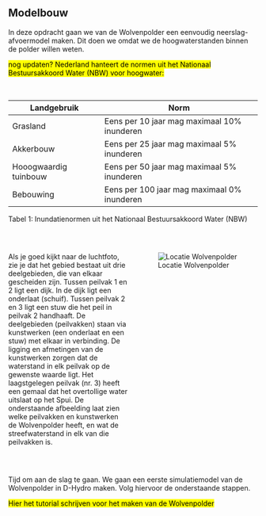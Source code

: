 ## Modelbouw 

In deze opdracht gaan we van de Wolvenpolder een eenvoudig neerslag-afvoermodel maken. Dit doen we omdat we de hoogwaterstanden binnen de polder willen weten. 

<mark> nog updaten? Nederland hanteert de normen uit het Nationaal Bestuursakkoord Water (NBW) voor hoogwater: </mark>

<br>

|Landgebruik | Norm | 
|-------|-------|
| Grasland | Eens per 10 jaar mag maximaal 10% inunderen | 
| Akkerbouw | Eens per 25 jaar mag maximaal 5% inunderen | 
| Hooogwaardig tuinbouw | Eens per 50 jaar mag maximaal 5% inunderen | 
| Bebouwing | Eens per 100 jaar mag maximaal 0% inunderen | 

::: {.caption}
Tabel 1: Inundatienormen uit het Nationaal Bestuursakkoord Water (NBW)
:::

<br>
  
::: {.columns}
::: {.column width="50%"}
Als je goed kijkt naar de luchtfoto, zie je dat het gebied bestaat uit drie deelgebieden, die van elkaar gescheiden zijn. Tussen peilvak 1 en 2 ligt een dijk. In de dijk ligt een onderlaat (schuif). Tussen peilvak 2 en 3 ligt een stuw die het peil in peilvak 2 handhaaft. De deelgebieden (peilvakken) staan via kunstwerken (een onderlaat en een stuw) met elkaar in verbinding. De ligging en afmetingen van de kunstwerken zorgen dat de waterstand in elk peilvak op de gewenste waarde ligt. Het laagstgelegen peilvak (nr. 3) heeft een gemaal dat het overtollige water uitslaat op het Spui. De onderstaande afbeelding laat zien welke peilvakken en kunstwerken de Wolvenpolder heeft, en wat de streefwaterstand in elk van die peilvakken is.

:::
::: {.column width="50%"}
![Locatie Wolvenpolder](../img/peilvak_WP.png)
:::
:::

<br> 
  

Tijd om aan de slag te gaan. We gaan een eerste simulatiemodel van de Wolvenpolder in D-Hydro maken. Volg hiervoor de onderstaande stappen. 




<mark> Hier het tutorial schrijven voor het maken van de Wolvenpolder </mark>

